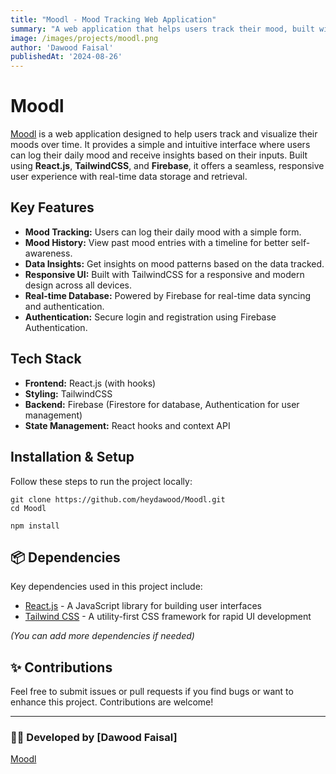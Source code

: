 ```yaml
---
title: "Moodl - Mood Tracking Web Application"
summary: "A web application that helps users track their mood, built with React.js, TailwindCSS, and Firebase."
image: /images/projects/moodl.png
author: 'Dawood Faisal'
publishedAt: '2024-08-26'
---
```




# Moodl

[Moodl](https://moodl-app.netlify.app/) is a web application designed to help users track and visualize their moods over time. It provides a simple and intuitive interface where users can log their daily mood and receive insights based on their inputs. Built using **React.js**, **TailwindCSS**, and **Firebase**, it offers a seamless, responsive user experience with real-time data storage and retrieval.

## Key Features

- **Mood Tracking:** Users can log their daily mood with a simple form.
- **Mood History:** View past mood entries with a timeline for better self-awareness.
- **Data Insights:** Get insights on mood patterns based on the data tracked.
- **Responsive UI:** Built with TailwindCSS for a responsive and modern design across all devices.
- **Real-time Database:** Powered by Firebase for real-time data syncing and authentication.
- **Authentication:** Secure login and registration using Firebase Authentication.

## Tech Stack

- **Frontend:** React.js (with hooks)
- **Styling:** TailwindCSS
- **Backend:** Firebase (Firestore for database, Authentication for user management)
- **State Management:** React hooks and context API

## Installation & Setup

Follow these steps to run the project locally:

```
git clone https://github.com/heydawood/Moodl.git
cd Moodl
```
```
npm install

```

## 📦 Dependencies

Key dependencies used in this project include:

- [React.js](https://reactjs.org/) - A JavaScript library for building user interfaces
- [Tailwind CSS](https://tailwindcss.com/) - A utility-first CSS framework for rapid UI development

*(You can add more dependencies if needed)*

## ✨ Contributions

Feel free to submit issues or pull requests if you find bugs or want to enhance this project. Contributions are welcome!

---

### 👨‍💻 Developed by [Dawood Faisal]

[Moodl](https://moodl-app.netlify.app/)
